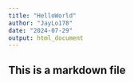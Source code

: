 ```yaml
---
title: "HelloWorld"
author: "JayLo178"
date: "2024-07-29"
output: html_document
---
```


## This is a markdown file

